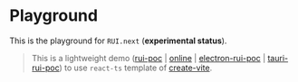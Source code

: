 # Playground

This is the playground for `RUI.next` (**experimental status**).

> This is a lightweight demo ([rui-poc](https://github.com/v-poc/rui-poc) | [online](https://nikoni.top/rui-poc) | [electron-rui-poc](https://github.com/v-poc/vite-electron-rui-poc) | [tauri-rui-poc](https://github.com/v-poc/vite-tauri-rui-poc)) to use `react-ts` template of [create-vite](https://github.com/vitejs/vite/tree/main/packages/create-vite).

<code src="./demo/Example.tsx" />
